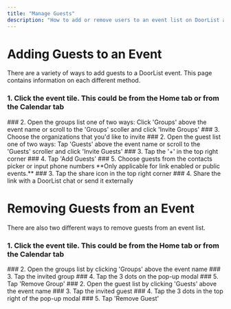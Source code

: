 ---
title: "Manage Guests"
description: "How to add or remove users to an event list on DoorList after the event has been created"
---


# Adding Guests to an Event
There are a variety of ways to add guests to a DoorList event. This page contains information on each different method.

### 1. Click the event tile. This could be from the Home tab or from the Calendar tab

<Tabs>
  <Tab title="By Organization or Subgroup">
    ### 2. Open the groups list one of two ways: Click 'Groups' above the event name or scroll to the 'Groups' scoller and click 'Invite Groups'
    ### 3. Choose the organizations that you'd like to invite
  </Tab>
  <Tab title="By Phone Number or Contact">
    ### 2. Open the guest list one of two ways: Tap 'Guests' above the event name or scroll to the 'Guests' scroller and click 'Invite Guests'
    ### 3. Tap the '+' in the top right corner
    ### 4. Tap 'Add Guests'
    ### 5. Choose guests from the contacts picker or input phone numbers
  </Tab>
    <Tab title="By Event Code or Link">
    <Info>
    **Only applicable for link enabled or public events.**
    </Info>
    ### 3. Tap the share icon in the top right corner
    ### 4. Share the link with a DoorList chat or send it externally
  </Tab>
</Tabs>

#
#

# Removing Guests from an Event
There are also two different ways to remove guests from an event list.

### 1. Click the event tile. This could be from the Home tab or from the Calendar tab

<Tabs>
  <Tab title="By Organization or Subgroup">
    ### 2. Open the groups list by clicking 'Groups' above the event name
    ### 3. Tap the invited group
    ### 4. Tap the 3 dots on the pop-up modal
    ### 5. Tap 'Remove Group'
  </Tab>
  <Tab title="By Individual Guest">
    ### 2. Open the guest list by clicking 'Guests' above the event name
    ### 3. Tap the invited guest
    ### 4. Tap the 3 dots in the top right of the pop-up modal
    ### 5. Tap 'Remove Guest'
  </Tab>
</Tabs>
